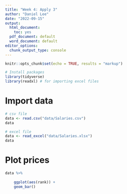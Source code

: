 ```yaml
---
title: "Week 4: Apply 3"
author: "Daniel Lee"
date: "2022-09-15"
output:
  html_document: 
    toc: yes
  pdf_document: default
  word_document: default
editor_options: 
  chunk_output_type: console
---
```


```r
knitr::opts_chunk$set(echo = TRUE, results = "markup")

# Install packages
library(tidyverse)
library(readxl) # for importing excel files
```

# Import data

```r
# csv file
data <- read.csv("data/Salaries.csv")
data

# excel file
data <- read_excel("data/Salaries.xlsx")
data
```

# Plot prices

```r
data %>%
    
    ggplot(aes(rank)) +
    geom_bar()
```

